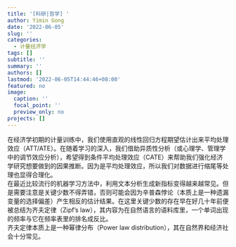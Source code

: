```yaml
---
title: '[科研|哲学] '
author: Yimin Gong
date: '2022-06-05'
slug: ''
categories:
  - 计量经济学
tags: []
subtitle: ''
summary: ''
authors: []
lastmod: '2022-06-05T14:44:46+08:00'
featured: no
image:
  caption: ''
  focal_point: ''
  preview_only: no
projects: []
---
```


  在经济学初期的计量训练中，我们使用直观的线性回归方程期望估计出来平均处理效应（ATT/ATE）。在随着学习的深入，我们借助异质性分析（或心理学、管理学中的调节效应分析），希望得到条件平均处理效应（CATE）来帮助我们强化经济学研究想要做到的因果推断。因为是平均处理效应，所以我们对数据进行缩尾等处理也显得合理化。<br>
  在最近比较流行的机器学习方法中，利用文本分析生成新指标变得越来越常见。但是需要注意是关键少数不得弄错，否则可能会因为辛普森悖论（本质上是一种遗漏变量的选择偏差）产生相反的估计结果。在这里关键少数的存在早在好几十年前便被总结为齐夫定律（Zipf's law），其内容为在自然语言的语料库里，一个单词出现的频率与它在频率表里的排名成反比。<br>
  齐夫定律本质上是一种幂律分布（Power law distribution），其在自然界和经济社会十分常见。<br>
  
  
  
